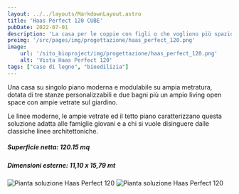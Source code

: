 ```yaml
---
layout: ../../layouts/MarkdownLayout.astro
title: 'Haas Perfect 120 CUBE'
pubDate: 2022-07-01
description: 'La casa per le coppie con figli o che vogliono più spazio'
preimg: '/src/pages/img/progettazione/haas_perfect_120.png'
image:
    url: '/sito_bioproject/img/progettazione/haas_perfect_120.png'
    alt: 'Vista Haas Perfect 120'
tags: ["case di legno", "bioedilizia"]
---
```


Una casa su singolo piano moderna e modulabile su ampia metratura, dotata di tre stanze personalizzabili e due bagni più un ampio living open space con ampie vetrate sul giardino.  
  
Le linee moderne, le ampie vetrate ed il tetto piano caratterizzano questa soluzione adatta alle famiglie giovani e a chi si vuole disinguere dalle classiche linee architettoniche.
  
##### Superficie netta: 120.15 mq
##### Dimensioni esterne: 11,10 x 15,79 mt

<div class="w-75 mx-auto m-5">
    <Image src={imgPianta} alt="Pianta soluzione Haas Perfect 120" class="img-fluid"/>
    <Image src={imgPiantaIso} alt="Pianta soluzione Haas Perfect 120" class="img-fluid"/>
</div>